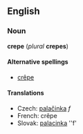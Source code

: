 ==English==
=== Noun ===
'''crepe''' (''plural'' '''crepes''')

====Alternative spellings====
*[[crêpe]]

==== Translations ====
*Czech: [[palačinka]] ''f''
*French: crêpe
*Slovak: [[palacinka]] ''f'